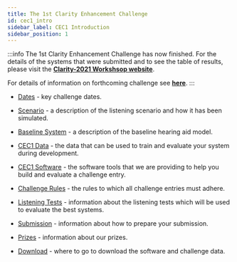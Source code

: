```yaml
---
title: The 1st Clarity Enhancement Challenge
id: cec1_intro
sidebar_label: CEC1 Introduction
sidebar_position: 1
---
```


:::info
The 1st Clarity Enhancement Challenge has now finished. For the details of the systems that were submitted and to see the table of results, please visit the <b><a href="https://claritychallenge.org/clarity2021-workshop/">Clarity-2021 Workshsop website</a></b>.

For details of information on forthcoming challenge see <b><a href="https://claritychallenge.org/timeline">here</a></b>.
:::

- [Dates](./cec1_dates) - key challenge dates.

- [Scenario](./cec1_scenario) - a description of the listening scenario and how it has been simulated.
  
- [Baseline System](./cec1_baseline) - a description of the baseline hearing aid model.
  
- [CEC1 Data](./cec1_data) - the data that can be used to train and evaluate your system during development.
  
- [CEC1 Software](./cec1_software) - the software tools that we are providing to help you build and evaluate a challenge entry.
- [Challenge Rules](./cec1_rules) - the rules to which all challenge entries must adhere.
  
- [Listening Tests](./cec1_listening_tests) - information about the listening tests which will be used to evaluate the best systems.
  
- [Submission](./cec1_submission) - information about how to prepare your submission.

- [Prizes](./cec1_prizes) - information about our prizes.

- [Download](./cec1_download) - where to go to download the software and challenge data.
